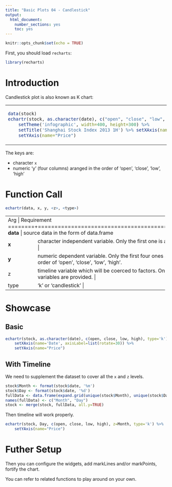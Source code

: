 ```yaml
---
title: "Basic Plots 04 - Candlestick"
output: 
  html_document: 
    number_sections: yes
    toc: yes
---
```


```r
knitr::opts_chunk$set(echo = TRUE)
```

First, you should load `recharts`:
```r
library(recharts)
```

# Introduction

Candlestick plot is also known as K chart:

<table id='intro'>
<tr><td>
```r
data(stock)
echartr(stock, as.character(date), c("open", "close", "low", "high"), type='k') %>% 
    setTheme('infographic', width=400, height=300) %>% 
    setTitle('Shanghai Stock Index 2013 1H') %>% setXAxis(name='Date') %>%
    setYAxis(name="Price")
```
</td>
<td>
</table>

The keys are:

- character `x` 
- numeric 'y' (four columns) aranged in the order of 'open', 'close', 'low', 'high'

# Function Call

```r
echartr(data, x, y, <z>, <type>)
```

+--------+--------------------------------------------------------------------+
| Arg    |  Requirement                                                       |
+========+====================================================================+
| **data** | source data in the form of data.frame                            |
+--------+--------------------------------------------------------------------+
| **x**  | character independent variable. Only the first one is accepted if multiple variables are provided. |
+--------+--------------------------------------------------------------------+
| **y**  | numeric dependent variable. Only the first four ones are accepted which are arranged in the order of 'open', 'close', 'low', 'high'. |
+--------+--------------------------------------------------------------------+
|  z     | timeline variable which will be coerced to factors. Only the first one is accepted if multiple variables are provided. |
+--------+--------------------------------------------------------------------+
| type   | 'k' or 'candlestick' |
+--------+--------------------------------------------------------------------+


# Showcase

## Basic 

```r
echartr(stock, as.character(date), c(open, close, low, high), type='k') %>%
    setXAxis(name='Date', axisLabel=list(rotate=30)) %>%
    setYAxis(name="Price")
```

## With Timeline

We need to supplement the dataset to cover all the `x` and `z` levels.

```r
stock$Month <- format(stock$date, '%m')
stock$Day <- format(stock$date, '%d')
fullData <- data.frame(expand.grid(unique(stock$Month), unique(stock$Day)))
names(fullData) <- c("Month", "Day")
stock <- merge(stock, fullData, all.y=TRUE)
```

Then timeline will work properly.
```r
echartr(stock, Day, c(open, close, low, high), z=Month, type='k') %>%
    setYAxis(name="Price")
```

# Futher Setup

Then you can configure the widgets, add markLines and/or markPoints, fortify the chart.

You can refer to related functions to play around on your own.

